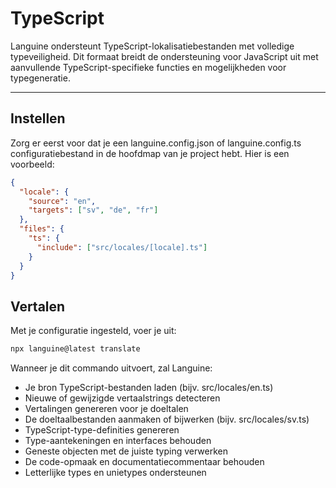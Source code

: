# TypeScript

Languine ondersteunt TypeScript-lokalisatiebestanden met volledige typeveiligheid. Dit formaat breidt de ondersteuning voor JavaScript uit met aanvullende TypeScript-specifieke functies en mogelijkheden voor typegeneratie.

---

## Instellen

Zorg er eerst voor dat je een languine.config.json of languine.config.ts configuratiebestand in de hoofdmap van je project hebt. Hier is een voorbeeld:

```json
{
  "locale": {
    "source": "en",
    "targets": ["sv", "de", "fr"]
  },
  "files": {
    "ts": {
      "include": ["src/locales/[locale].ts"]
    }
  }
}
```

## Vertalen

Met je configuratie ingesteld, voer je uit:

```bash
npx languine@latest translate
```

Wanneer je dit commando uitvoert, zal Languine:

- Je bron TypeScript-bestanden laden (bijv. src/locales/en.ts)
- Nieuwe of gewijzigde vertaalstrings detecteren
- Vertalingen genereren voor je doeltalen
- De doeltaalbestanden aanmaken of bijwerken (bijv. src/locales/sv.ts)
- TypeScript-type-definities genereren
- Type-aantekeningen en interfaces behouden
- Geneste objecten met de juiste typing verwerken
- De code-opmaak en documentatiecommentaar behouden
- Letterlijke types en unietypes ondersteunen
